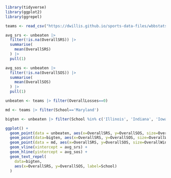 ```r
library(tidyverse)
library(ggplot2)
library(ggrepel)

teams <- read_csv("https://dwillis.github.io/sports-data-files/wbbstats25.csv")
```

```r

avg_srs <- unbeaten |>
  filter(!is.na(OverallSRS)) |>
  summarise(
    mean(OverallSRS)
  ) |>
  pull(1)

avg_sos <- unbeaten |>
  filter(!is.na(OverallSOS)) |>
  summarise(
    mean(OverallSOS)
  ) |>
  pull(1)

unbeaten <- teams |> filter(OverallLosses==0)

md <- teams |> filter(School=='Maryland')

bigten <- unbeaten |> filter(School %in% c('Illinois', 'Indiana', 'Iowa', 'Michigan', 'Michigan State', 'Ohio State', 'Minnesota', 'Nebraska', 'Northwestern', 'Rutgers', 'Southern California', 'UCLA', 'Oregon', 'Washington', 'Maryland'))

ggplot() +
  geom_point(data = unbeaten, aes(x=OverallSRS, y=OverallSOS, size=OverallWins), color='grey') +
  geom_point(data=bigten, aes(x=OverallSRS, y=OverallSOS, size=OverallWins), color='yellow') +
  geom_point(data = md, aes(x=OverallSRS, y=OverallSOS, size=OverallWins), color = 'red') +
  geom_vline(xintercept = avg_srs) +
  geom_hline(yintercept = avg_sos) +
  geom_text_repel(
    data=bigten, 
    aes(x=OverallSRS, y=OverallSOS, label=School)
  )
  
```
